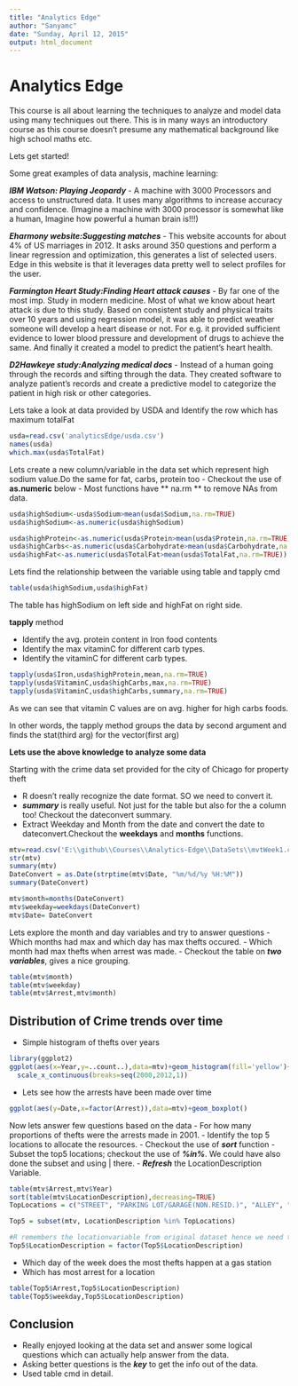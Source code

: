 ```yaml
---
title: "Analytics Edge"
author: "Sanyamc"
date: "Sunday, April 12, 2015"
output: html_document
---
```


    Analytics Edge
========================

This course is all about learning the techniques to analyze and model data using many techniques out there. This is in many ways an introductory course as this course doesn't presume any mathematical background like high school maths etc.

Lets get started!

Some great examples of data analysis, machine learning:

***IBM Watson: Playing Jeopardy***
  - A machine with 3000 Processors and access to unstructured data. It uses many algorithms to increase accuracy and confidence. (Imagine a machine with 3000 processor is somewhat like a human, Imagine how powerful a human brain is!!!) 

***Eharmony website:Suggesting matches***
	- This website accounts for about 4% of US marriages in 2012. It asks around 350 questions and perform a linear regression and optimization, this generates a list of selected users. Edge in this website is that it leverages data pretty well to select profiles for the user.

***Farmington Heart Study:Finding Heart attack causes***
	- By far one of the most imp. Study in modern medicine. Most of what we know about heart attack is due to this study. Based on consistent study and physical traits over 10 years and using regression model, it was able to predict weather someone will develop a heart disease or not.
	For e.g. it provided sufficient evidence to lower blood pressure and development of drugs to achieve the same. And finally it created a model to predict the patient's heart health.
	
***D2Hawkeye study:Analyzing medical docs***
	- Instead of a human going through the records and sifting through the data. They created software to analyze patient's records and create a predictive model to categorize the patient in high risk or other categories.
  
Lets take a look at data provided by USDA and Identify the row which has 
maximum totalFat

```r
usda=read.csv('analyticsEdge/usda.csv')
names(usda)
which.max(usda$TotalFat)

```

Lets create a new column/variable in the data set which represent high
sodium value.Do the same for fat, carbs, protein too
- Checkout the use of **as.numeric** below
- Most functions have ** na.rm ** to remove NAs from data.

```r
usda$highSodium<-usda$Sodium>mean(usda$Sodium,na.rm=TRUE)
usda$highSodium<-as.numeric(usda$highSodium)

usda$highProtein<-as.numeric(usda$Protein>mean(usda$Protein,na.rm=TRUE))
usda$highCarbs<-as.numeric(usda$Carbohydrate>mean(usda$Carbohydrate,na.rm=TRUE))
usda$highFat<-as.numeric(usda$TotalFat>mean(usda$TotalFat,na.rm=TRUE))

```

Lets find the relationship between the variable using table and tapply cmd

```r
table(usda$highSodium,usda$highFat)
```

The table has highSodium on left side and highFat on right side.

**tapply** method

- Identify the avg. protein content in Iron food contents
- Identify the max vitaminC for different carb types.
- Identify the vitaminC for different carb types.

```r
tapply(usda$Iron,usda$highProtein,mean,na.rm=TRUE)
tapply(usda$VitaminC,usda$highCarbs,max,na.rm=TRUE)
tapply(usda$VitaminC,usda$highCarbs,summary,na.rm=TRUE)
```

As we can see that vitamin C values are on avg. higher for high carbs 
foods.

In other words, the tapply method groups the data by second argument and finds the stat(third arg) for the vector(first arg)

**Lets use the above knowledge to analyze some data**

Starting with the crime data set provided for the city of Chicago for property theft

- R doesn't really recognize the date format. SO we need to convert it.
- ***summary*** is really useful. Not just for the table but also for the a column too! Checkout the dateconvert summary.
- Extract Weekday and Month from the date and convert the date to dateconvert.Checkout the **weekdays** and **months** functions.

```r
mtv=read.csv('E:\\github\\Courses\\Analytics-Edge\\DataSets\\mvtWeek1.csv')
str(mtv)
summary(mtv)
DateConvert = as.Date(strptime(mtv$Date, "%m/%d/%y %H:%M"))
summary(DateConvert)

mtv$month=months(DateConvert)
mtv$weekday=weekdays(DateConvert)
mtv$Date= DateConvert

```
Lets explore the month and day variables and try to answer questions 
- Which months had max and which day has max thefts occured.
- Which month had max thefts when arrest was made.
- Checkout the table on ***two variables***, gives a nice grouping.
```r
table(mtv$month)
table(mtv$weekday)
table(mtv$Arrest,mtv$month)
```

Distribution of Crime trends over time
---------------------------------------------------

- Simple histogram of thefts over years
```r
library(ggplot2)
ggplot(aes(x=Year,y=..count..),data=mtv)+geom_histogram(fill='yellow')+
  scale_x_continuous(breaks=seq(2000,2012,1))
```
- Lets see how the arrests have been made over time
```r
ggplot(aes(y=Date,x=factor(Arrest)),data=mtv)+geom_boxplot()

```
Now lets answer few questions based on the data
- For how many proportions of thefts were the arrests made in 2001.
- Identify the top 5 locations to allocate the resources.
- Checkout the use of ***sort*** function
- Subset the top5 locations; checkout the use of ***%in%***. We could have 
also done the subset and using | there.
- ***Refresh*** the LocationDescription Variable.

```r
table(mtv$Arrest,mtv$Year)
sort(table(mtv$LocationDescription),decreasing=TRUE)
TopLocations = c("STREET", "PARKING LOT/GARAGE(NON.RESID.)", "ALLEY", "GAS STATION", "DRIVEWAY - RESIDENTIAL")

Top5 = subset(mtv, LocationDescription %in% TopLocations)

#R remembers the locationvariable from original dataset hence we need to #refresh it further
Top5$LocationDescription = factor(Top5$LocationDescription)

```

- Which day of the week does the most thefts happen at a gas station
- Which has most  arrest for a location

```r
table(Top5$Arrest,Top5$LocationDescription)
table(Top5$weekday,Top5$LocationDescription)
```

Conclusion
----------------------
- Really enjoyed looking at the data set and answer some logical questions which can actually help answer from the data.
- Asking better questions is the ***key*** to get the info out of the data.
- Used table cmd in detail.